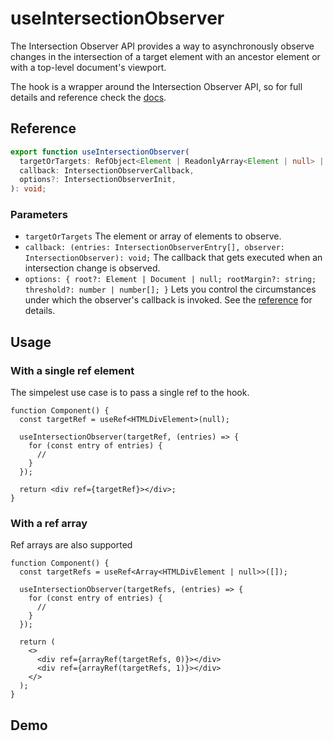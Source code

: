 
<Meta title="Hooks / useIntersectionObserver" />

# useIntersectionObserver

The Intersection Observer API provides a way to asynchronously observe changes in the intersection
of a target element with an ancestor element or with a top-level document's viewport.

The hook is a wrapper around the Intersection Observer API, so for full details and reference check
the [docs](https://developer.mozilla.org/en-US/docs/Web/API/Intersection_Observer_API).

## Reference

```ts
export function useIntersectionObserver(
  targetOrTargets: RefObject<Element | ReadonlyArray<Element | null> | null>,
  callback: IntersectionObserverCallback,
  options?: IntersectionObserverInit,
): void;
```

### Parameters

- `targetOrTargets` The element or array of elements to observe.
- `callback: (entries: IntersectionObserverEntry[], observer: IntersectionObserver): void;` The
  callback that gets executed when an intersection change is observed.
- `options: { root?: Element | Document | null; rootMargin?: string; threshold?: number | number[]; }`
  Lets you control the circumstances under which the observer's callback is invoked. See the
  [reference](https://developer.mozilla.org/en-US/docs/Web/API/Intersection_Observer_API#creating_an_intersection_observer)
  for details.

## Usage

### With a single ref element

The simpelest use case is to pass a single ref to the hook.

```tsx
function Component() {
  const targetRef = useRef<HTMLDivElement>(null);

  useIntersectionObserver(targetRef, (entries) => {
    for (const entry of entries) {
      //
    }
  });

  return <div ref={targetRef}></div>;
}
```

### With a ref array

Ref arrays are also supported

```tsx
function Component() {
  const targetRefs = useRef<Array<HTMLDivElement | null>>([]);

  useIntersectionObserver(targetRefs, (entries) => {
    for (const entry of entries) {
      //
    }
  });

  return (
    <>
      <div ref={arrayRef(targetRefs, 0)}></div>
      <div ref={arrayRef(targetRefs, 1)}></div>
    </>
  );
}
```

## Demo

<Canvas of={stories.WithRefs} />
